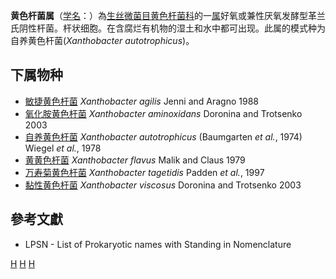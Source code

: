 {{Automatic taxobox
| taxon = Xanthobacter
| authority = Wiegel ''et al.''，1978
| type species = 自养黄色杆菌<br>''Xanthobacter autotrophicus''
| type species authority = (Baumgarten et al. 1974) Wiegel et al. 1978 
}}
'''黄色杆菌属'''（[[学名|学名]]：{{lang|la|''Xanthobacter''}}）為[[生丝微菌目|生丝微菌目]][[黄色杆菌科|黄色杆菌科]]的一[[属|属]]好氧或兼性厌氧发酵型革兰氏阴性杆菌。杆状细胞。在含腐烂有机物的湿土和水中都可出现。此属的模式种为自养黄色杆菌(''Xanthobacter autotrophicus'')。

==下属物种==
* [[敏捷黄色杆菌|敏捷黄色杆菌]] ''Xanthobacter agilis'' Jenni and Aragno 1988
* [[氧化胺黄色杆菌|氧化胺黄色杆菌]] ''Xanthobacter aminoxidans'' Doronina and Trotsenko 2003
* [[自养黄色杆菌|自养黄色杆菌]] ''Xanthobacter autotrophicus'' (Baumgarten ''et al.'', 1974) Wiegel ''et al.'', 1978
* [[黄黄色杆菌|黄黄色杆菌]] ''Xanthobacter flavus'' Malik and Claus 1979
* [[万寿菊黄色杆菌|万寿菊黄色杆菌]] ''Xanthobacter tagetidis'' Padden ''et al.'', 1997
* [[黏性黄色杆菌|黏性黄色杆菌]] ''Xanthobacter viscosus'' Doronina and Trotsenko 2003

==參考文獻==
{{reflist}}
* LPSN - List of Prokaryotic names with Standing in Nomenclature

{{taxonbar}}

[[Category:革兰氏阴性菌|H]]
[[Category:_黄色杆菌科|H]]
[[Category:1978年描述的分类群|H]]